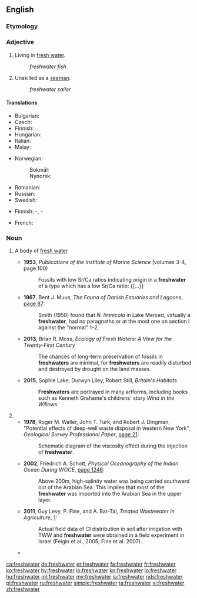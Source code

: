 {{see also|Freshwater|fresh water}}
==English==

===Etymology===
{{compound|en|fresh|water}}

===Adjective===
{{en-adj|-}}

# Living in [[fresh water]].
#: ''freshwater fish''
# {{lb|en|nautical}} Unskilled as a [[seaman]].
#: ''freshwater sailor''

====Translations====
{{trans-top|living in fresh water}}
* Bulgarian: {{t|bg|сладководен|sc=Cyrl}}
* Czech: {{t+|cs|sladkovodní}}
* Finnish: {{t|fi|makeanveden}}
* Hungarian: {{t+|hu|édesvízi}}
* Italian: {{t|it|acqua dolce}}
* Malay: {{t|ms|air tawar}}
{{trans-mid}}
* Norwegian:
*: Bokmål: {{t|nb|ferskvanns-}}
*: Nynorsk: {{t|nn|ferskvass-}}
* Romanian: {{t|ro|[[de]] [[apă dulce]]}}
* Russian: {{t+|ru|пресново́дный}}
* Swedish: {{t|sv|sötvattens-}}
{{trans-bottom}}

{{trans-top|unskilled as seaman}}
* Finnish: {{t+|fi|järvi}}-, {{t|fi|sisävesi}}-
{{trans-mid}}
* French: {{t+|fr|marin d'eau douce|m}}
{{trans-bottom}}

===Noun===
{{wikipedia}}
{{en-noun|~}}

# {{rfv-sense}} {{lb|en|countable}} A body of [[fresh water]]
#* '''1953''', ''Publications of the Institute of Marine Science'' (volumes 3-4, page 100)
#*: Fossils with low Sr/Ca ratios indicating origin in a '''freshwater''' of a type which has a low Sr/Ca ratio: {{...}}
#* '''1967''', Bent J. Muus, ''The Fauna of Danish Estuaries and Lagoons'', [https://books.google.com/books?id=5LcLAQAAIAAJ&dq=%22a+freshwater+had%22&focus=searchwithinvolume&q=%22Lake+Merced%2C+virtually+a+freshwater%22 page 87]:
#*: Smith (1958) found that ''N. limnicola'' in Lake Merced, virtually a '''freshwater''', had no paragnaths or at the most one on section I against the "normal" 1–2.
#* '''2013''', Brian R. Moss, ''Ecology of Fresh Waters: A View for the Twenty-First Century''
#*: The chances of long-term preservation of fossils in '''freshwaters''' are minimal, for '''freshwaters''' are readily disturbed and destroyed by drought on the land masses.
#* '''2015''', Sophie Lake, ‎Durwyn Liley, ‎Robert Still, ''Britain's Habitats''
#*: '''Freshwaters''' are portrayed in many artforms, including books such as Kenneth Grahame's childrens' story ''Wind in the Willows''.
# {{alternative spelling of|fresh water|lang=en}}
#* '''1978''', Roger M. Waller, John T. Turk, and Robert J. Dingman, "Potential effects of deep-well waste disposal in western New York", ''Geological Survey Professional Paper'', [https://books.google.com/books?id=m8NUAAAAYAAJ&dq=%22the%20freshwater%20was%22&pg=PA21#v=onepage&q&f=false page 21]:
#*: Schematic diagram of the viscosity effect during the injection of '''freshwater'''.
#* '''2002''', Friedrich A. Schott, ''Physical Oceanography of the Indian Ocean During WOCE'', [https://books.google.com/books?id=_uEbAQAAIAAJ&dq=%22the+freshwater+was%22&focus=searchwithinvolume&q=%22most+of+the+freshwater+was+imported+into+the%22 page 1246]:
#*: Above 200m, high-salinity water was being carried southward out of the Arabian Sea. This implies that most of the '''freshwater''' was imported into the Arabian Sea in the upper layer.
#* '''2011''', Guy Levy, P. Fine, and A. Bar-Tal, ''Treated Wastewater in Agriculture'', [https://books.google.com/books?id=XfgAIGsBLbwC&lpg=PT179&dq=%22the%20freshwater%20was%22&pg=PT234#v=onepage&q&f=false]:
#*: Actual field data of Cl distribution in soil after irrigation with TWW and '''freshwater''' were obtained in a field experiment in Israel (Feigin et al., 2005; Fine et al. 2007).
#* {{quote-journal|author=Richard Conniff|title=An evolutionary family drama|url=http://www.nytimes.com/2014/04/21/opinion/an-evolutionary-family-drama.html|newspaper={{w|The New York Times}}|date=20 April 2014|passage=Alewives are anadromous fish: Born in '''freshwater''', they spend their lives in the ocean, returning annually to their birthplaces to spawn.}}

[[ca:freshwater]]
[[de:freshwater]]
[[et:freshwater]]
[[fa:freshwater]]
[[fr:freshwater]]
[[ko:freshwater]]
[[hy:freshwater]]
[[io:freshwater]]
[[kn:freshwater]]
[[lo:freshwater]]
[[hu:freshwater]]
[[ml:freshwater]]
[[my:freshwater]]
[[ja:freshwater]]
[[nds:freshwater]]
[[pl:freshwater]]
[[ru:freshwater]]
[[simple:freshwater]]
[[ta:freshwater]]
[[vi:freshwater]]
[[zh:freshwater]]